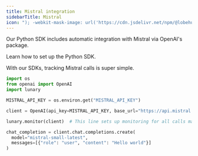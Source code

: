 ```yaml
---
title: Mistral integration
sidebarTitle: Mistral
icon: "); -webkit-mask-image: url('https://cdn.jsdelivr.net/npm/@lobehub/icons-static-svg@latest/icons/mistral.svg');/*"
---
```


Our Python SDK includes automatic integration with Mistral via OpenAI's package.

<Steps>
<Step n='1' title="Setup the SDK">
  <CardGroup cols={1}>
    <Card title="Python" icon="python" href="/docs/integrations/python/installation">
      Learn how to set up the Python SDK.
    </Card>
  </CardGroup>
</Step>
<Step n='2' title='Monitor your client'>

With our SDKs, tracking Mistral calls is super simple.

```py
import os
from openai import OpenAI
import lunary

MISTRAL_API_KEY = os.environ.get("MISTRAL_API_KEY")

client = OpenAI(api_key=MISTRAL_API_KEY, base_url="https://api.mistral.ai/v1/")

lunary.monitor(client)  # This line sets up monitoring for all calls made through the 'openai' module

chat_completion = client.chat.completions.create(
  model="mistral-small-latest",
  messages=[{"role": "user", "content": "Hello world"}]
)
```

</Step>
</Steps>
